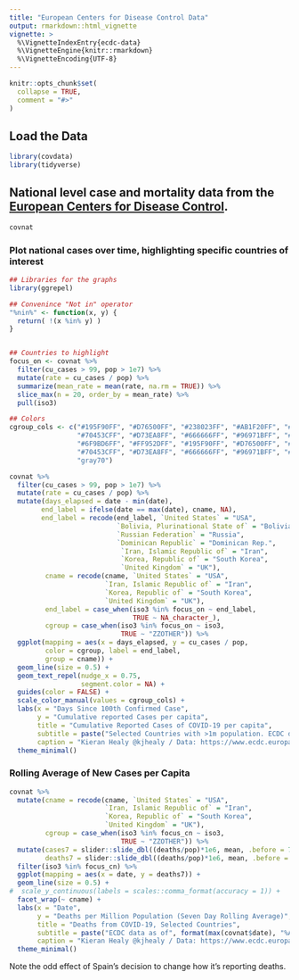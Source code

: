 ```yaml
---
title: "European Centers for Disease Control Data"
output: rmarkdown::html_vignette
vignette: >
  %\VignetteIndexEntry{ecdc-data}
  %\VignetteEngine{knitr::rmarkdown}
  %\VignetteEncoding{UTF-8}
---
```


```r
knitr::opts_chunk$set(
  collapse = TRUE,
  comment = "#>"
)
```

## Load the Data

```r
library(covdata)
library(tidyverse)
```


## National level case and mortality data from the [European Centers for Disease Control](https://www.ecdc.europa.eu/en).

```r
covnat
```

### Plot national cases over time, highlighting specific countries of interest

```r
## Libraries for the graphs
library(ggrepel)

## Convenince "Not in" operator
"%nin%" <- function(x, y) {
  return( !(x %in% y) )
}


## Countries to highlight
focus_on <- covnat %>%
  filter(cu_cases > 99, pop > 1e7) %>%
  mutate(rate = cu_cases / pop) %>% 
  summarize(mean_rate = mean(rate, na.rm = TRUE)) %>% 
  slice_max(n = 20, order_by = mean_rate) %>% 
  pull(iso3)

## Colors
cgroup_cols <- c("#195F90FF", "#D76500FF", "#238023FF", "#AB1F20FF", "#7747A3FF", 
                 "#70453CFF", "#D73EA8FF", "#666666FF", "#96971BFF", "#1298A6FF", 
                 "#6F9BD6FF", "#FF952DFF", "#195F90FF", "#D76500FF", "#238023FF",
                 "#70453CFF", "#D73EA8FF", "#666666FF", "#96971BFF", "#1298A6FF",
                 "gray70")

covnat %>%
  filter(cu_cases > 99, pop > 1e7) %>%
  mutate(rate = cu_cases / pop) %>% 
  mutate(days_elapsed = date - min(date),
        end_label = ifelse(date == max(date), cname, NA),
        end_label = recode(end_label, `United States` = "USA",
                           `Bolivia, Plurinational State of` = "Bolivia",
                           `Russian Federation` = "Russia",
                           `Dominican Republic` = "Dominican Rep.",
                            `Iran, Islamic Republic of` = "Iran",
                            `Korea, Republic of` = "South Korea",
                            `United Kingdom` = "UK"),
         cname = recode(cname, `United States` = "USA",
                        `Iran, Islamic Republic of` = "Iran",
                        `Korea, Republic of` = "South Korea",
                        `United Kingdom` = "UK"),
         end_label = case_when(iso3 %in% focus_on ~ end_label,
                               TRUE ~ NA_character_), 
         cgroup = case_when(iso3 %in% focus_on ~ iso3, 
                            TRUE ~ "ZZOTHER")) %>%
  ggplot(mapping = aes(x = days_elapsed, y = cu_cases / pop, 
         color = cgroup, label = end_label, 
         group = cname)) + 
  geom_line(size = 0.5) + 
  geom_text_repel(nudge_x = 0.75,
                  segment.color = NA) + 
  guides(color = FALSE) + 
  scale_color_manual(values = cgroup_cols) + 
  labs(x = "Days Since 100th Confirmed Case", 
       y = "Cumulative reported Cases per capita", 
       title = "Cumulative Reported Cases of COVID-19 per capita", 
       subtitle = paste("Selected Countries with >1m population. ECDC data as of", format(max(covnat$date), "%A, %B %e, %Y")), 
       caption = "Kieran Healy @kjhealy / Data: https://www.ecdc.europa.eu/") +
  theme_minimal()

```

### Rolling Average of New Cases per Capita

```r

covnat %>%
  mutate(cname = recode(cname, `United States` = "USA",
                        `Iran, Islamic Republic of` = "Iran",
                        `Korea, Republic of` = "South Korea",
                        `United Kingdom` = "UK"),
         cgroup = case_when(iso3 %in% focus_cn ~ iso3, 
                            TRUE ~ "ZZOTHER")) %>%
  mutate(cases7 = slider::slide_dbl((deaths/pop)*1e6, mean, .before = 7, .after = 0, na.rm = TRUE),
         deaths7 = slider::slide_dbl((deaths/pop)*1e6, mean, .before = 7, .after = 0, na.rm = TRUE)) %>%
  filter(iso3 %in% focus_cn) %>%
  ggplot(mapping = aes(x = date, y = deaths7)) + 
  geom_line(size = 0.5) + 
#  scale_y_continuous(labels = scales::comma_format(accuracy = 1)) + 
  facet_wrap(~ cname) +
  labs(x = "Date", 
       y = "Deaths per Million Population (Seven Day Rolling Average)", 
       title = "Deaths from COVID-19, Selected Countries", 
       subtitle = paste("ECDC data as of", format(max(covnat$date), "%A, %B %e, %Y")), 
       caption = "Kieran Healy @kjhealy / Data: https://www.ecdc.europa.eu/") +
  theme_minimal()

```

Note the odd effect of Spain's decision to change how it's reporting deaths.

